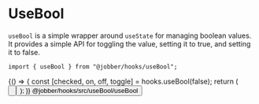 
<Meta title="Hooks/useBool" />

# UseBool

`useBool` is a simple wrapper around `useState` for managing boolean values. It
provides a simple API for toggling the value, setting it to true, and setting it
to false.

```tsx
import { useBool } from "@jobber/hooks/useBool";
```

<Canvas>
  <Story name="useBool">
    {() => {
      const [checked, on, off, toggle] = hooks.useBool(false);
      return (
        <Content>
          <Checkbox checked={checked} onChange={toggle} />
          <br />
          <Button onClick={on} label={"On"} variation="subtle" />
          <br />
          <Button onClick={off} label={"Off"} variabtion="destructive" />
        </Content>
      );
    }}
  </Story>
</Canvas>
@jobber/hooks/src/useBool/useBool
